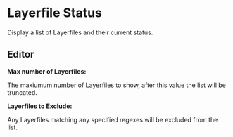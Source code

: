 # Layerfile Status

Display a list of Layerfiles and their current status.

## Editor

__Max number of Layerfiles:__

The maxiumum number of Layerfiles to show, after this value the list will be truncated.

__Layerfiles to Exclude:__

Any Layerfiles matching any specified regexes will be excluded from the list.
